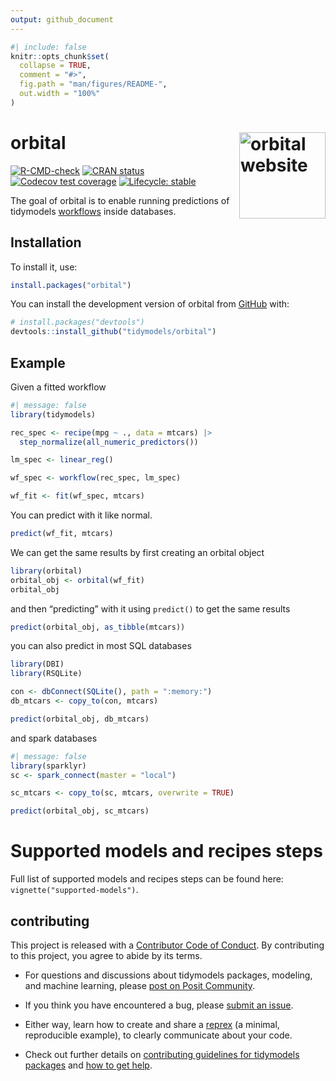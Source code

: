 ```yaml
---
output: github_document
---
```


<!-- README.md is generated from README.Rmd. Please edit that file -->

```r
#| include: false
knitr::opts_chunk$set(
  collapse = TRUE,
  comment = "#>",
  fig.path = "man/figures/README-",
  out.width = "100%"
)
```

# orbital <a href="https://orbital.tidymodels.org"><img src="man/figures/logo.png" align="right" height="138" alt="orbital website" /></a>

<!-- badges: start -->
[![R-CMD-check](https://github.com/tidymodels/orbital/actions/workflows/R-CMD-check.yaml/badge.svg)](https://github.com/tidymodels/orbital/actions/workflows/R-CMD-check.yaml)
[![CRAN status](https://www.r-pkg.org/badges/version/orbital)](https://CRAN.R-project.org/package=orbital)
[![Codecov test coverage](https://codecov.io/gh/tidymodels/orbital/graph/badge.svg)](https://app.codecov.io/gh/tidymodels/orbital)
[![Lifecycle: stable](https://img.shields.io/badge/lifecycle-stable-brightgreen.svg)](https://lifecycle.r-lib.org/articles/stages.html#stable)
<!-- badges: end -->

The goal of orbital is to enable running predictions of tidymodels [workflows](https://workflows.tidymodels.org/) inside databases.

## Installation

To install it, use:

``` r
install.packages("orbital")
```

You can install the development version of orbital from [GitHub](https://github.com/) with:

``` r
# install.packages("devtools")
devtools::install_github("tidymodels/orbital")
```

## Example

Given a fitted workflow

```r
#| message: false
library(tidymodels)

rec_spec <- recipe(mpg ~ ., data = mtcars) |>
  step_normalize(all_numeric_predictors())

lm_spec <- linear_reg()

wf_spec <- workflow(rec_spec, lm_spec)

wf_fit <- fit(wf_spec, mtcars)
```

You can predict with it like normal.

```r
predict(wf_fit, mtcars)
```

We can get the same results by first creating an orbital object

```r
library(orbital)
orbital_obj <- orbital(wf_fit)
orbital_obj
```

and then "predicting" with it using `predict()` to get the same results

```r
predict(orbital_obj, as_tibble(mtcars))
```

you can also predict in most SQL databases

```r
library(DBI)
library(RSQLite)

con <- dbConnect(SQLite(), path = ":memory:")
db_mtcars <- copy_to(con, mtcars)

predict(orbital_obj, db_mtcars)
```

and spark databases

```r
#| message: false
library(sparklyr)
sc <- spark_connect(master = "local")

sc_mtcars <- copy_to(sc, mtcars, overwrite = TRUE)

predict(orbital_obj, sc_mtcars)
```

# Supported models and recipes steps

Full list of supported models and recipes steps can be found here: `vignette("supported-models")`.

## contributing

This project is released with a [Contributor Code of Conduct](https://github.com/tidymodels/orbital/blob/main/.github/CODE_OF_CONDUCT.md). By contributing to this project, you agree to abide by its terms.

- For questions and discussions about tidymodels packages, modeling, and machine learning, please [post on Posit Community](https://forum.posit.co/new-topic?category_id=15&tags=tidymodels,question).

- If you think you have encountered a bug, please [submit an issue](https://github.com/tidymodels/orbital/issues).

- Either way, learn how to create and share a [reprex](https://reprex.tidyverse.org/articles/articles/learn-reprex.html) (a minimal, reproducible example), to clearly communicate about your code.

- Check out further details on [contributing guidelines for tidymodels packages](https://www.tidymodels.org/contribute/) and [how to get help](https://www.tidymodels.org/help/).
